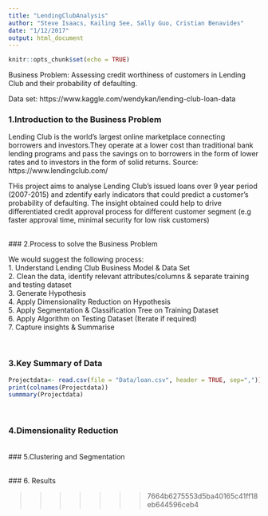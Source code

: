 ```yaml
---
title: "LendingClubAnalysis"
author: "Steve Isaacs, Kailing See, Sally Guo, Cristian Benavides"
date: "1/12/2017"
output: html_document
---
```


```r
knitr::opts_chunk$set(echo = TRUE)
```

Business Problem: Assessing credit worthiness of customers in Lending Club and their probability of defaulting.

Data set: https://www.kaggle.com/wendykan/lending-club-loan-data

### 1.Introduction to the Business Problem

Lending Club is the world’s largest online marketplace connecting borrowers and investors.They operate at a lower cost than traditional bank lending programs and pass the savings on to borrowers in the form of lower rates and to investors in the form of solid returns.
Source: https://www.lendingclub.com/ 

THis project aims to analyse Lending Club's issued loans over 9 year period (2007-2015) and zdentify early indicators that could predict a customer's probability of defaulting. The insight obtained could help to drive differentiated credit approval process for different customer segment (e.g faster approval time, minimal security for low risk customers)

<br>
### 2.Process to solve the Business Problem

We would suggest the following process:   
1. Understand Lending Club Business Model & Data Set    
2. Clean the data, identify relevant attributes/columns & separate training and testing dataset    
3. Generate Hypothesis    
4. Apply Dimensionality Reduction on Hypothesis     
5. Apply Segmentation & Classification Tree on Training Dataset    
6. Apply Algorithm on Testing Dataset (Iterate if required)    
7. Capture insights & Summarise    

<br>

### 3.Key Summary of Data

```r
Projectdata<- read.csv(file = "Data/loan.csv", header = TRUE, sep=","))
print(colnames(Projectdata))
summmary(Projectdata)
```
<br>

### 4.Dimensionality Reduction


<br>
### 5.Clustering and Segmentation

<br>
### 6. Results 

>>>>>>> 7664b6275553d5ba40165c41ff18eb644596ceb4
